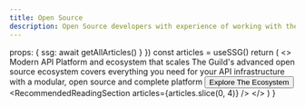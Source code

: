 ```yaml
---
title: Open Source
description: Open Source developers with experience of working with the largest companies and applications. GraphQL consulting, workshops and trainings.
---
```



  props: {
    ssg: await getAllArticles()
  }
})
  const articles = useSSG()
  return (
    <>
      <HeroSection>
        <Heading>Modern API Platform and ecosystem that scales</Heading>
        <Description>
          The Guild's advanced open source ecosystem covers everything you need for your API infrastructure with a
          modular, open source and complete platform
        </Description>
        <Button as="a" href="#platform">
          Explore The Ecosystem
        </Button>
      </HeroSection>
      <ClientLogosSection />
      <PlatformSection
        className="
          [background:linear-gradient(180deg,rgba(0,0,0,0)0%,rgba(41,40,40,0.1)100%)]
          dark:[background:linear-gradient(180deg,rgba(0,0,0,0)0%,rgba(41,40,40,0.2)100%),#0b0d11]
        "
      />
      <ServicesSection />
      <GetInTouchSection />
      <RecommendedReadingSection articles={articles.slice(0, 4)} />
      <Newsletter />
    </>
  )
}
